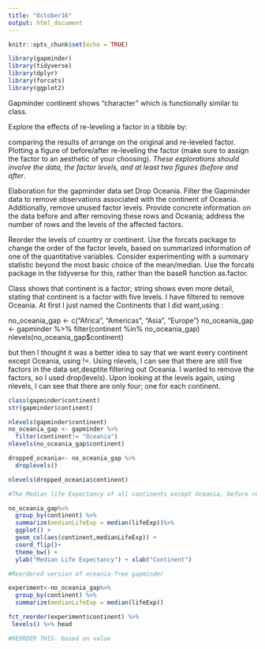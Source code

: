 ```yaml
---
title: "October16"
output: html_document
---
```


```r
knitr::opts_chunk$set(echo = TRUE)
```

```r
library(gapminder)
library(tidyverse)
library(dplyr)
library(forcats)
library(ggplot2)
```

Gapminder continent shows "character" which is functionally similar to class. 


Explore the effects of re-leveling a factor in a tibble by:

comparing the results of arrange on the original and re-leveled factor.
Plotting a figure of before/after re-leveling the factor (make sure to assign the factor to an aesthetic of your choosing).
*These explorations should involve the data, the factor levels, and at least two figures (before and after*.

Elaboration for the gapminder data set
Drop Oceania. Filter the Gapminder data to remove observations associated with the continent of Oceania. Additionally, remove unused factor levels. Provide concrete information on the data before and after removing these rows and Oceania; address the number of rows and the levels of the affected factors.

Reorder the levels of country or continent. Use the forcats package to change the order of the factor levels, based on summarized information of one of the quantitative variables. Consider experimenting with a summary statistic beyond the most basic choice of the mean/median. Use the forcats package in the tidyverse for this, rather than the baseR function as.factor.
 

Class shows that continent is a factor; string shows even more detail, stating that continent is a factor with five levels. I have filtered to remove Oceania. At first I just named the Continents that I did want,using :

no_oceania_gap <- c("Africa", "Americas", "Asia", "Europe")
no_oceania_gap <- gapminder %>%
  filter(continent %in% no_oceania_gap)
nlevels(no_oceania_gap$continent)

but then I thought it was a better idea to say that we want every continent except Oceania, using !=. Using nlevels, I can see that there are still five factors in the data set,desptite filtering out Oceania. I wanted to remove the factors, so I used drop(levels). Upon looking at the levels again, using nlevels, I can see that there are only four; one for each continent.  


```r
class(gapminder$continent)
str(gapminder$continent)

nlevels(gapminder$continent)
no_oceania_gap <- gapminder %>%
  filter(continent!= "Oceania")
nlevels(no_oceania_gap$continent)

dropped_oceania<- no_oceania_gap %>% 
  droplevels()

nlevels(dropped_oceania$continent)

#The Median life Expectancy of all continents except Oceania, before releveling.

no_oceania_gap%>%
  group_by(continent) %>%
  summarize(medianLifeExp = median(lifeExp))%>%
  ggplot() +
  geom_col(aes(continent,medianLifeExp)) +
  coord_flip()+
  theme_bw() +
  ylab("Median Life Expectancy") + xlab("Continent")

#Reordered version of oceania-free gapminder 

experiment<-no_oceania_gap%>%
  group_by(continent) %>%
  summarize(medianLifeExp = median(lifeExp))

fct_reorder(experiment$continent) %>%
 levels() %>% head

#REORDER THIS- based on value



```


